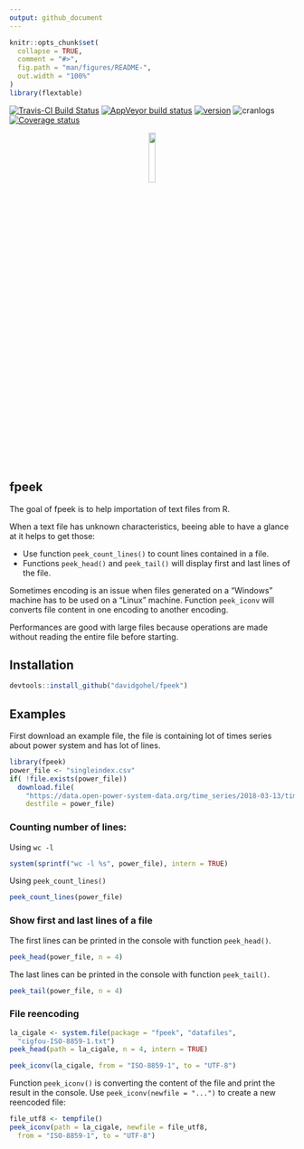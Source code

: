 ```yaml
---
output: github_document
---
```


<!-- README.md is generated from README.Rmd. Please edit that file -->


```r
knitr::opts_chunk$set(
  collapse = TRUE,
  comment = "#>",
  fig.path = "man/figures/README-",
  out.width = "100%"
)
library(flextable)
```

[![Travis-CI Build Status](https://travis-ci.org/davidgohel/fpeek.svg?branch=master)](https://travis-ci.org/davidgohel/fpeek)
[![AppVeyor build status](https://ci.appveyor.com/api/projects/status/github/davidgohel/fpeek?branch=master&svg=true)](https://ci.appveyor.com/project/davidgohel/fpeek)
[![version](http://www.r-pkg.org/badges/version/fpeek)](https://CRAN.R-project.org/package=fpeek)
![cranlogs](http://cranlogs.r-pkg.org./badges/fpeek)
[![Coverage status](https://codecov.io/gh/davidgohel/fpeek/branch/master/graph/badge.svg)](https://codecov.io/github/davidgohel/fpeek?branch=master)


<p align="center">
  <img width="15%" src="http://www.ardata.fr/images/fpeek.svg">
</p>

## fpeek

The goal of fpeek is to help importation of text files from R.

When a text file has unknown characteristics, beeing able 
to have a glance at it helps to get those:

* Use function `peek_count_lines()` to count lines contained in a file.
* Functions `peek_head()` and `peek_tail()` will display 
first and last lines of the file. 

Sometimes encoding is an issue when files generated on a "Windows" machine 
has to be used on a "Linux" machine. Function `peek_iconv` will converts 
file content in one encoding to another encoding.

Performances are good with large files because operations are made 
without reading the entire file before starting. 


## Installation

```r
devtools::install_github("davidgohel/fpeek")
```

## Examples

First download an example file, the file is containing lot of times series 
about power system and has lot of lines.

```r
library(fpeek)
power_file <- "singleindex.csv"
if( !file.exists(power_file))
  download.file(
    "https://data.open-power-system-data.org/time_series/2018-03-13/time_series_15min_singleindex.csv", 
    destfile = power_file)
```

### Counting number of lines:

Using `wc -l`

```r
system(sprintf("wc -l %s", power_file), intern = TRUE)
```

Using `peek_count_lines()`

```r
peek_count_lines(power_file)
```

### Show first and last lines of a file

The first lines can be printed in the console with function `peek_head()`. 

```r
peek_head(power_file, n = 4)
```

The last lines can be printed in the console with function `peek_tail()`. 

```r
peek_tail(power_file, n = 4)
```

### File reencoding

```r
la_cigale <- system.file(package = "fpeek", "datafiles", 
  "cigfou-ISO-8859-1.txt")
peek_head(path = la_cigale, n = 4, intern = TRUE)

peek_iconv(la_cigale, from = "ISO-8859-1", to = "UTF-8")
```

Function `peek_iconv()` is converting the content of the file 
and print the result in the console. Use `peek_iconv(newfile = "...")` to create 
a new reencoded file:

```r
file_utf8 <- tempfile()
peek_iconv(path = la_cigale, newfile = file_utf8, 
  from = "ISO-8859-1", to = "UTF-8")
```



